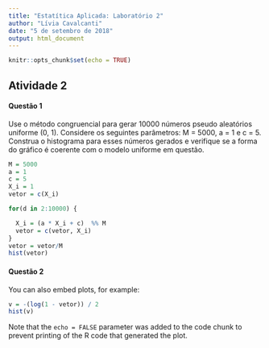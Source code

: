 ```yaml
---
title: "Estatítica Aplicada: Laboratório 2"
author: "Lívia Cavalcanti"
date: "5 de setembro de 2018"
output: html_document
---
```


```r
knitr::opts_chunk$set(echo = TRUE)
```

## Atividade 2

#### Questão 1
Use o método congruencial para gerar 10000 números pseudo aleatórios uniforme (0, 1). Considere os seguintes parâmetros: M = 5000, a = 1 e c = 5. Construa o histograma para esses números gerados e verifique se a forma do gráfico é coerente com o modelo uniforme em questão.

```r
M = 5000
a = 1
c = 5
X_i = 1
vetor = c(X_i)

for(d in 2:10000) {

  X_i = (a * X_i + c)  %% M
  vetor = c(vetor, X_i)
}
vetor = vetor/M
hist(vetor)
```

#### Questão 2

You can also embed plots, for example:

```r
v = -(log(1 - vetor)) / 2
hist(v)
```

Note that the `echo = FALSE` parameter was added to the code chunk to prevent printing of the R code that generated the plot.
